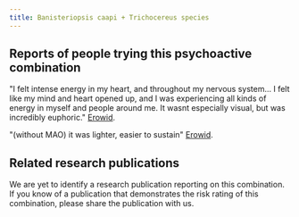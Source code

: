 ---
title: Banisteriopsis caapi + Trichocereus species
---

## Reports of people trying this psychoactive combination
"I felt intense energy in my heart, and throughout my nervous system... I felt like my mind and heart opened up, and I was experiencing all kinds of energy in myself and people around me. It wasnt especially visual, but was incredibly euphoric." [Erowid](https://erowid.org/experiences/exp.php?ID=32874).

"(without MAO) it was lighter, easier to sustain" [Erowid](https://erowid.org/experiences/exp.php?ID=45357).

## Related research publications
We are yet to identify a research publication reporting on this combination. If you know of a publication that demonstrates the risk rating of this combination, please share the publication with us.
